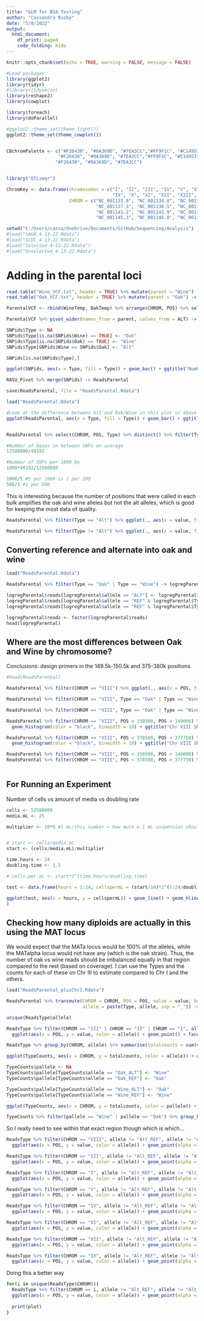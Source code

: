 ```yaml
---
title: "GLM for BSA Testing"
author: "Cassandra Buzby"
date: "5/8/2022"
output:
  html_document:
    df_print: paged
    code_folding: hide
---
```


```r
knitr::opts_chunk$set(echo = TRUE, warning = FALSE, message = FALSE)

#Load packages
library(ggplot2)
library(tidyr)
#library(tidyverse)
library(reshape2)
library(cowplot)

library(foreach)
library(doParallel)

#ggplot2::theme_set(theme_light())
ggplot2::theme_set(theme_cowplot())


CBchromPalette <- c("#F26430", "#0A369D", "#7EA3CC","#FF9F1C", "#C14953","#92DCE5", "#8FC93A","#4C4C47", 
                   "#F26430", "#0A369D", "#7EA3CC","#FF9F1C", "#C14953","#92DCE5", "#8FC93A","#4C4C47",
                  "#F26430", "#0A369D", "#7EA3CC")


library("QTLseqr")

ChromKey <- data.frame(chromosomes = c("I", "II", "III", "IV", "V", "VI", "VII", "VIII", 
                                       "IX", "X", "XI", "XII", "XIII", "XIV", "XV", "XVI", "M"), 
                       CHROM = c("NC_001133.9", "NC_001134.8", "NC_001135.5", "NC_001136.10", 
                                 "NC_001137.3", "NC_001138.5", "NC_001139.9", "NC_001140.6", 
                                 "NC_001141.2", "NC_001142.9", "NC_001143.9", "NC_001144.5", 
                                 "NC_001145.3", "NC_001146.8", "NC_001147.6", "NC_001148.4", "NC_001224.1"))

setwd("C:/Users/cassa/OneDrive/Documents/GitHub/Sequencing/Analysis")
#load("SAUA_4-13-22.Rdata")
#load("SCUC_4-13-22.Rdata")
#load("Selected_4-13-22.Rdata")
#load("Unselected_4-13-22.Rdata")

```



# Adding in the parental loci

```r
read.table("Wine_VCF.txt", header = TRUE) %>% mutate(parent = "Wine") -> WineTemp
read.table("Oak_VCF.txt", header = TRUE) %>% mutate(parent = "Oak") -> OakTemp

ParentalVCF <- rbind(WineTemp, OakTemp) %>% arrange(CHROM, POS) %>% select(CHROM, POS, REF, ALT, parent) %>% merge(ChromKey) %>% select(-CHROM) %>% mutate(CHROM = chromosomes) %>% select(-chromosomes)

ParentalVCF %>% pivot_wider(names_from = parent, values_from = ALT) -> SNPids

SNPids$Type <- NA
SNPids$Type[is.na(SNPids$Wine) == TRUE] <- "Oak"
SNPids$Type[is.na(SNPids$Oak) == TRUE] <- "Wine"
SNPids$Type[SNPids$Wine == SNPids$Oak] <- "Alt"

SNPids[is.na(SNPids$Type),]

ggplot(SNPids, aes(x = Type, fill = Type)) + geom_bar() + ggtitle("Number of Variant Alleles")
```
```r
RASU_Pivot %>% merge(SNPids) -> ReadsParental

save(ReadsParental, file = "ReadsParental.Rdata")
```

```r
load("ReadsParental.Rdata")

#Look at the difference between Alt and Oak/Wine in this plot vs above
ggplot(ReadsParental, aes(x = Type, fill = Type)) + geom_bar() + ggtitle("Number of Variant Alleles")


ReadsParental %>% select(CHROM, POS, Type) %>% distinct() %>% filter(Type != "Alt") %>% na.omit() %>% count()

#Number of bases in between SNPs on average
12500000/49192

#Number of SNPs per 1000 bp
1000*49192/12500000

1000/5 #5 per 1000 is 1 per 200
500/1 #1 per 500

```

This is interesting because the number of positions that were called in each bulk amplifies the oak and wine alleles but not the alt alleles, which is good for keeping the most data of quality. 

```r
ReadsParental %>% filter(Type == "Alt") %>% ggplot(., aes(x = value, fill = allele)) + geom_density(alpha = 0.5, size = 1) + ggtitle("Alt vs Ref where Oak/Wine are Equivalent")

ReadsParental %>% filter(Type != "Alt") %>% ggplot(., aes(x = value, fill = allele)) + geom_density(alpha = 0.5, size = 1) + ggtitle("Alt vs Ref where Oak/Wine are not Equivalent")
```


## Converting reference and alternate into oak and wine

```r

load("ReadsParental.Rdata")

ReadsParental %>% filter(Type == "Oak" | Type == "Wine") -> logregParental

logregParental$reads[logregParental$allele == "ALT"] <- logregParental$Type[logregParental$allele == "ALT"]
logregParental$reads[logregParental$allele == "REF" & logregParental$Type == "Oak"] <- "Wine"
logregParental$reads[logregParental$allele == "REF" & logregParental$Type == "Wine"] <- "Oak"

logregParental$reads <- factor(logregParental$reads)
head(logregParental)
```

## Where are the most differences between Oak and Wine by chromosome?

Conclusions: design primers in the 149.5k-150.5k and 375-380k positions 

```r
#head(ReadsParental)

ReadsParental %>% filter(CHROM == "VIII") %>% ggplot(., aes(x = POS, fill = Type)) + geom_histogram(color = "black") + ggtitle("Chr VIII SNPs")

ReadsParental %>% filter(CHROM == "VIII", Type == "Oak" | Type == "Wine") %>% ggplot(., aes(x = POS, fill = Type)) + geom_density(color = "black", alpha = 0.5) + ggtitle("Chr VIII SNPs")

ReadsParental %>% filter(CHROM == "VIII", Type == "Oak" | Type == "Wine") %>% ggplot(., aes(x = POS)) + geom_density(color = "black", alpha = 0.5) + ggtitle("Chr VIII SNPs") + geom_vline(xintercept = c(140000, 160000), color = "firebrick", linetype = "dashed") + geom_vline(xintercept = c(360000, 380000), color = "darkblue", linetype = "dashed")

ReadsParental %>% filter(CHROM == "VIII", POS < 150500, POS > 149000) %>% ggplot(., aes(x = POS, fill = Type)) + 
  geom_histogram(color = "black", binwidth = 10) + ggtitle("Chr VIII SNPs")

ReadsParental %>% filter(CHROM == "VIII", POS < 378500, POS > 377750) %>% ggplot(., aes(x = POS, fill = Type)) + 
  geom_histogram(color = "black", binwidth = 10) + ggtitle("Chr VIII SNPs")

```
```r
ReadsParental %>% filter(CHROM == "VIII", POS < 150500, POS > 149000) %>% select(CHROM, POS, Type) %>% distinct()
ReadsParental %>% filter(CHROM == "VIII", POS < 378500, POS > 377750) %>% select(CHROM, POS, Type) %>% distinct()
  
```

## For Running an Experiment

Number of cells vs amount of media vs doubling rate

```r
cells <- 52500000
media.mL <- 25

multiplier <- 10*6 #1 mL/this number = how much a 1 mL suspension should be diluted by per bulk


# start <- cells/media.mL
start <- (cells/media.mL)/multiplier

time.hours <- 24
doubling.time <- 1.5

# cells.per.mL <- start*2^(time.hours/doubling.time)

test <- data.frame(hours = 1:24, cellspermL = (start/10)*2^(1:24/doubling.time))

ggplot(test, aes(x = hours, y = cellspermL)) + geom_line() + geom_hline(yintercept = c(1.5*10^6,80*10^6), linetype = "dashed") + geom_vline(xintercept = 24, color = "red", linetype = "dashed") + ggtitle(paste("uL Cells Per Bulk = ", 1000/multiplier, sep = "")
)
```
## Checking how many diploids are actually in this using the MAT locus

We would expect that the MATa locus would be 100% of the alleles, while the MATalpha locus would not have any (which is the oak strain). Thus, the number of oak vs wine reads should be imbalanced equally in that region compared to the rest (based on coverage). I can use the Types and the counts for each of these on Chr III to estimate compared to Chr I and the others.


```r
load("ReadsParental_plusChrI.Rdata")

ReadsParental %>% transmute(CHROM = CHROM, POS = POS, value = value, bulk = bulk, parent = parent, 
                            allele = paste(Type, allele, sep = "_")) -> ReadsType

unique(ReadsType$allele)

ReadsType %>% filter(CHROM == "III" | CHROM == "II" | CHROM == "I", allele != "Alt_REF", allele != "Alt_ALT") %>%
  ggplot(aes(x = POS, y = value, color = allele)) + geom_point() + facet_grid(~CHROM)

ReadsType %>% group_by(CHROM, allele) %>% summarise(totalcounts = sum(value)) -> TypeCounts

ggplot(TypeCounts, aes(x = CHROM, y = totalcounts, color = allele)) + geom_point(size = 2, alpha = 0.4)

TypeCounts$pallele <- NA
TypeCounts$pallele[TypeCounts$allele == "Oak_ALT"] <- "Wine"
TypeCounts$pallele[TypeCounts$allele == "Oak_REF"] <- "Oak"

TypeCounts$pallele[TypeCounts$allele == "Wine_ALT"] <- "Oak"
TypeCounts$pallele[TypeCounts$allele == "Wine_REF"] <- "Wine"

ggplot(TypeCounts, aes(x = CHROM, y = totalcounts, color = pallele)) + geom_point(size = 2, alpha = 0.4)

TypeCounts %>% filter(pallele == "Wine" | pallele == "Oak") %>% group_by(CHROM, pallele) %>% summarise(psum = sum(totalcounts)) %>% pivot_wider(names_from = pallele, values_from = psum) %>% mutate(total = sum(Oak, Wine)) %>% mutate(Wineperc = Wine/total, Oakperc = Oak/total) %>% ggplot(aes(x = CHROM, y = Wineperc)) + geom_point(color = "firebrick", size = 3) + geom_point(aes(x = CHROM, y = Oakperc), color = "lightblue", size = 3) + ggtitle("Reads Per SNP Type Per Chromosome")

```

So I really need to see within that exact region though which is which...

```r
ReadsType %>% filter(CHROM == "VIII", allele != "Alt_REF", allele != "Alt_ALT", allele != "NA_ALT", allele != "NA_REF") %>%
  ggplot(aes(x = POS, y = value, color = allele)) + geom_point(alpha = 0.2) + facet_grid(rows = vars(parent), cols = vars(bulk), space = "free_x", scale = "free") + scale_color_manual(values = c("blue", "red", "firebrick", "navyblue")) + ggtitle("Chr VIII")

ReadsType %>% filter(CHROM == "III", allele != "Alt_REF", allele != "Alt_ALT", allele != "NA_ALT", allele != "NA_REF") %>%
  ggplot(aes(x = POS, y = value, color = allele)) + geom_point(alpha = 0.2) + facet_grid(rows = vars(parent), cols = vars(bulk), space = "free_x", scale = "free")+ scale_color_manual(values = c("blue", "red", "firebrick", "navyblue")) + ggtitle("Chr III")

ReadsType %>% filter(CHROM == "I", allele != "Alt_REF", allele != "Alt_ALT", allele != "NA_ALT", allele != "NA_REF") %>%
  ggplot(aes(x = POS, y = value, color = allele)) + geom_point(alpha = 0.2) + facet_grid(rows = vars(parent), cols = vars(bulk), space = "free_x", scale = "free")+ scale_color_manual(values = c("blue", "red", "firebrick", "navyblue")) + ggtitle("Chr I")

ReadsType %>% filter(CHROM == "V", allele != "Alt_REF", allele != "Alt_ALT", allele != "NA_ALT", allele != "NA_REF") %>%
  ggplot(aes(x = POS, y = value, color = allele)) + geom_point(alpha = 0.2) + facet_grid(rows = vars(parent), cols = vars(bulk), space = "free_x", scale = "free")+ scale_color_manual(values = c("blue", "red", "firebrick", "navyblue")) + ggtitle("Chr V")

ReadsType %>% filter(CHROM == "IV", allele != "Alt_REF", allele != "Alt_ALT", allele != "NA_ALT", allele != "NA_REF") %>%
  ggplot(aes(x = POS, y = value, color = allele)) + geom_point(alpha = 0.2) + facet_grid(rows = vars(parent), cols = vars(bulk), space = "free_x", scale = "free")+ scale_color_manual(values = c("blue", "red", "firebrick", "navyblue")) + ggtitle("Chr IV")

ReadsType %>% filter(CHROM == "VI", allele != "Alt_REF", allele != "Alt_ALT", allele != "NA_ALT", allele != "NA_REF") %>%
  ggplot(aes(x = POS, y = value, color = allele)) + geom_point(alpha = 0.2) + facet_grid(rows = vars(parent), cols = vars(bulk), space = "free_x", scale = "free")+ scale_color_manual(values = c("blue", "red", "firebrick", "navyblue")) + ggtitle("Chr VI")

ReadsType %>% filter(CHROM == "VII", allele != "Alt_REF", allele != "Alt_ALT", allele != "NA_ALT", allele != "NA_REF") %>%
  ggplot(aes(x = POS, y = value, color = allele)) + geom_point(alpha = 0.2) + facet_grid(rows = vars(parent), cols = vars(bulk), space = "free_x", scale = "free")+ scale_color_manual(values = c("blue", "red", "firebrick", "navyblue")) + ggtitle("Chr VII")

ReadsType %>% filter(CHROM == "IX", allele != "Alt_REF", allele != "Alt_ALT", allele != "NA_ALT", allele != "NA_REF") %>%
  ggplot(aes(x = POS, y = value, color = allele)) + geom_point(alpha = 0.2) + facet_grid(rows = vars(parent), cols = vars(bulk), space = "free_x", scale = "free")+ scale_color_manual(values = c("blue", "red", "firebrick", "navyblue")) + ggtitle("Chr IX")
```

Doing this a better way

```r
for(i in unique(ReadsType$CHROM)){
  ReadsType %>% filter(CHROM == i, allele != "Alt_REF", allele != "Alt_ALT", allele != "NA_ALT", allele != "NA_REF") %>%
  ggplot(aes(x = POS, y = value, color = allele)) + geom_point(alpha = 0.2) + facet_grid(rows = vars(parent), cols = vars(bulk), space = "free_x", scale = "free") + scale_color_manual(values = c("blue", "red", "firebrick", "navyblue")) + ggtitle(paste("Chr ", i)) -> plot
  
  print(plot)
}
```

